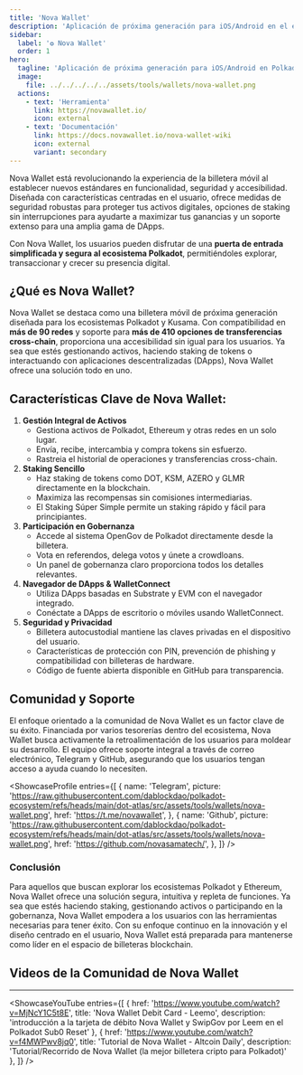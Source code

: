 ```yaml
---
title: 'Nova Wallet'
description: 'Aplicación de próxima generación para iOS/Android en el ecosistema Polkadot. Más de 70 redes. UX/UI asombroso. Seguro y de código abierto.'
sidebar:
  label: '✪ Nova Wallet'
  order: 1
hero:
  tagline: 'Aplicación de próxima generación para iOS/Android en Polkadot y Kusama.'
  image: 
    file: ../../../../../assets/tools/wallets/nova-wallet.png
  actions:
    - text: 'Herramienta'
      link: https://novawallet.io/
      icon: external
    - text: 'Documentación'
      link: https://docs.novawallet.io/nova-wallet-wiki
      icon: external
      variant: secondary
---
```



Nova Wallet está revolucionando la experiencia de la billetera móvil al establecer nuevos estándares en funcionalidad, seguridad y accesibilidad. Diseñada con características centradas en el usuario, ofrece medidas de seguridad robustas para proteger tus activos digitales, opciones de staking sin interrupciones para ayudarte a maximizar tus ganancias y un soporte extenso para una amplia gama de DApps.

Con Nova Wallet, los usuarios pueden disfrutar de una **puerta de entrada simplificada y segura al ecosistema Polkadot**, permitiéndoles explorar, transaccionar y crecer su presencia digital.

## ¿Qué es Nova Wallet?
Nova Wallet se destaca como una billetera móvil de próxima generación diseñada para los ecosistemas Polkadot y Kusama. Con compatibilidad en **más de 90 redes** y soporte para **más de 410 opciones de transferencias cross-chain**, proporciona una accesibilidad sin igual para los usuarios. Ya sea que estés gestionando activos, haciendo staking de tokens o interactuando con aplicaciones descentralizadas (DApps), Nova Wallet ofrece una solución todo en uno.

## Características Clave de Nova Wallet:
1. **Gestión Integral de Activos**  
    - Gestiona activos de Polkadot, Ethereum y otras redes en un solo lugar.  
    - Envía, recibe, intercambia y compra tokens sin esfuerzo.  
    - Rastreia el historial de operaciones y transferencias cross-chain.  
2. **Staking Sencillo**  
    - Haz staking de tokens como DOT, KSM, AZERO y GLMR directamente en la blockchain.  
    - Maximiza las recompensas sin comisiones intermediarias.  
    - El Staking Súper Simple permite un staking rápido y fácil para principiantes.  
3. **Participación en Gobernanza**  
    - Accede al sistema OpenGov de Polkadot directamente desde la billetera.  
    - Vota en referendos, delega votos y únete a crowdloans.  
    - Un panel de gobernanza claro proporciona todos los detalles relevantes.  
4. **Navegador de DApps & WalletConnect**  
    - Utiliza DApps basadas en Substrate y EVM con el navegador integrado.  
    - Conéctate a DApps de escritorio o móviles usando WalletConnect.  
5. **Seguridad y Privacidad**  
    - Billetera autocustodial mantiene las claves privadas en el dispositivo del usuario.  
    - Características de protección con PIN, prevención de phishing y compatibilidad con billeteras de hardware.  
    - Código de fuente abierta disponible en GitHub para transparencia.  

## Comunidad y Soporte
El enfoque orientado a la comunidad de Nova Wallet es un factor clave de su éxito. Financiada por varios tesorerías dentro del ecosistema, Nova Wallet busca activamente la retroalimentación de los usuarios para moldear su desarrollo. El equipo ofrece soporte integral a través de correo electrónico, Telegram y GitHub, asegurando que los usuarios tengan acceso a ayuda cuando lo necesiten.

<ShowcaseProfile
  entries={[
    {
      name: 'Telegram',
      picture: 'https://raw.githubusercontent.com/dablockdao/polkadot-ecosystem/refs/heads/main/dot-atlas/src/assets/tools/wallets/nova-wallet.png',
      href: 'https://t.me/novawallet',
    },
    {
      name: 'Github',
      picture: 'https://raw.githubusercontent.com/dablockdao/polkadot-ecosystem/refs/heads/main/dot-atlas/src/assets/tools/wallets/nova-wallet.png',
      href: 'https://github.com/novasamatech/',
    },
  ]}
/>

### Conclusión
Para aquellos que buscan explorar los ecosistemas Polkadot y Ethereum, Nova Wallet ofrece una solución segura, intuitiva y repleta de funciones. Ya sea que estés haciendo staking, gestionando activos o participando en la gobernanza, Nova Wallet empodera a los usuarios con las herramientas necesarias para tener éxito. Con su enfoque continuo en la innovación y el diseño centrado en el usuario, Nova Wallet está preparada para mantenerse como líder en el espacio de billeteras blockchain.

## Videos de la Comunidad de Nova Wallet
--------------
<ShowcaseYouTube
  entries={[
    {
      href: 'https://www.youtube.com/watch?v=MjNcY1C5t8E',
      title: 'Nova Wallet Debit Card - Leemo',
      description: 'introducción a la tarjeta de débito Nova Wallet y SwipGov por Leem en el Polkadot Sub0 Reset'
    },
    {
      href: 'https://www.youtube.com/watch?v=f4MWPwv8jq0',
      title: 'Tutorial de Nova Wallet - Altcoin Daily',
      description: 'Tutorial/Recorrido de Nova Wallet (la mejor billetera cripto para Polkadot)'
    },
  ]} />
